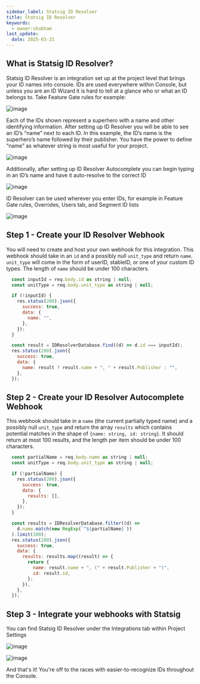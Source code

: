 ```yaml
---
sidebar_label: Statsig ID Resolver
title: Statsig ID Resolver
keywords:
  - owner:shubham
last_update:
  date: 2025-03-21
---
```


## What is Statsig ID Resolver?

Statsig ID Resolver is an integration set up at the project level that brings your ID names into console. IDs are used everywhere within Console, but unless you are an ID Wizard it is hard to tell at a glance who or what an ID belongs to. Take Feature Gate rules for example:

![image](/img/id_resolver1.png)

Each of the IDs shown represent a superhero with a name and other identifying information. After setting up ID Resolver you will be able to see an ID’s “name” next to each ID. In this example, the ID’s name is the superhero’s name followed by their publisher. You have the power to define “name” as whatever string is most useful for your project.

![image](/img/id_resolver2.png)

Additionally, after setting up ID Resolver Autocomplete you can begin typing in an ID’s name and have it auto-resolve to the correct ID

![image](/img/id_resolver3.png)

ID Resolver can be used wherever you enter IDs, for example in Feature Gate rules, Overrides, Users tab, and Segment ID lists

![image](/img/id_resolver_4.png)

## Step 1 - Create your ID Resolver Webhook

You will need to create and host your own webhook for this integration. This webhook should take in an `id` and a possibly null `unit_type` and return `name`. `unit_type` will come in the form of userID, stableID, or one of your custom ID types. The length of `name` should be under 100 characters.

```js
  const inputId = req.body.id as string | null;
  const unitType = req.body.unit_type as string | null;

  if (!inputId) {
    res.status(200).json({
      success: true,
      data: {
        name: "",
      },
    });
  }

  const result = IDResolverDatabase.find((d) => d.id === inputId);
  res.status(200).json({
    success: true,
    data: {
      name: result ? result.name + ", " + result.Publisher : "",
    },
  });
```

## Step 2 - Create your ID Resolver Autocomplete Webhook

This webhook should take in a `name` (the current partially typed name) and a possibly null `unit_type` and return the array `results` which contains potential matches in the shape of `{name: string, id: string}`. It should return at most 100 results, and the length per item should be under 100 characters.

```js
  const partialName = req.body.name as string | null;
  const unitType = req.body.unit_type as string | null;

  if (!partialName) {
    res.status(200).json({
      success: true,
      data: {
        results: [],
      },
    });
  }

  const results = IDResolverDatabase.filter((d) =>
    d.name.match(new RegExp(`^${partialName}`))
  ).limit(100);
  res.status(200).json({
    success: true,
    data: {
      results: results.map((result) => {
        return {
          name: result.name + ", (" + result.Publisher + ")",
          id: result.id,
        };
      }),
    },
  });
```

## Step 3 - Integrate your webhooks with Statsig

You can find Statsig ID Resolver under the Integrations tab within Project Settings

![image](/img/id_resolver_setup_1.png)

![image](/img/id_resolver_setup_2.png)

And that's it! You're off to the races with easier-to-recognize IDs throughout the Console. 
